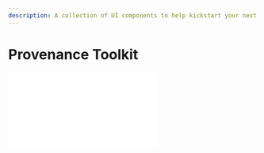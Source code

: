 ```yaml
---
description: A collection of UI components to help kickstart your next project.
---
```



# Provenance Toolkit

<div
	className="video mt-5 -mb-10"
	style={{
		position: "relative",
		paddingBottom: "56.25%" /* 16:9 */,
		paddingTop: 25,
		height: 0,
	}}
>
	<iframe
		style={{
			position: "absolute",
			top: 0,
			left: 0,
			width: "80%",
			height: "80%",
		}}
		src={`https://www.youtube.com/embed/IEs4ap7I-Kw`}
		frameBorder="0"
	/>
</div>

<div className="md:-mt-15">
The Irys Provenance Toolkit is a collection of UI components you can use to kickstart your next application. It contains UI components for managing node balances, uploading files, performing gasless uploads, and querying transactions.

The toolkit is fully open source, you are welcome to use it any way you want with or without attribution.

</div>

## Demo

You can interact with the provenance toolkit at https://provenance-toolkit.irys.xyz

## Prerequisites

The Provenance Toolkit is designed for intermediate to advanced developers and assumes you have a working knowledge of NextJS, TypeScript, and Tailwind. Beginning developers may want to start with our [tutorials](/hands-on/tutorials) and [quests](/hands-on/quests) which are designed for a broader audience.

This guide gives an introduction to the entire toolkit, including how to use and customize the components. To learn more about how each component is built, we have separate tutorials for each.

## Setup

1. Fork or clone https://github.com/Irys-xyz/provenance-toolkit
2. Run `npm install` or `yarn` from within the project directory
3. Rename `.env.local.example` to `.env.local` and follow the configuration instructions in that file
4. Run `npm run start` from within the project directory
5. Launch the Provenance Toolkit at http://localhost:3000/

## Project layout

<img
	className="border border-[#FEF4EE] rounded mt-5 md:w-4/6 w-full"
	src="/img/provenance-toolkit/provenace-toolkit-layout.png"
/>

The project is broken into three main categories:

- Components: The UI components. These can be added to your project and used as is.
- Navigation routes: NextJS navigation routing. If you’re building your own project on top of the Provenance Toolkit, you can delete these routes and create your own.
- Utils: Utility functions used by the UI components.

## Components

Included within the Provenance Toolkit are the following components:

- [Fund / Withdraw](./provenance-toolkit/fund-withdraw): Manage node balances.
- [Uploader](./provenance-toolkit/uploader): Upload single files or groups of files.
- [Progress Bar Uploader](./provenance-toolkit/progress-bar-uploader): Upload large files, and provide feedback with a progress bar.
- [UDL Uploader](./provenance-toolkit/udl-uploader): Upload files and attach a UDL.
- [Encrypted Uploader](./provenance-toolkit/encrypted-uploader): Encrypt files before uploading.
- [Gasless Uploader](./provenance-toolkit/gasless-uploader): Pay for user uploads server-side.
- [Solana NFT Minter](./provenance-toolkit/solana-nft-minter): Upload an image and mint on Solana as an NFT.
- [Transaction Feed](./provenance-toolkit/transaction-feed): Query Irys transactions.

## Customization

The components are designed with a minimal UI that can be easily incorporated into any design. If you need to make significant UI customizations, the docs for each component contain a description of the code.

To change colors, modify the values in `tailwind.config.js`.

## Utility Functions

The following utility functions are used internally by the components. If you're using the components as-is, you can safely ignore the utility functions. For users customizing the components, these functions provide an additional abstraction layer over our SDK.

- `titleCase.ts`: Converts a string to title case
- `getRpcUrl.ts`: Returns the RPC URL for the chain associated with the specified token.
- `getIrys.ts`: Instantiates an Irys object using the parameters in `.env.local`. Currently designed to work with the Ethers 5 provider. You use a different provider, modify code here.
- `fundAndUpload.ts`: Determines the upload cost for the specified data, funds the node if needed, and then uploads the file.
- `gaslessFundAndUpload.ts`: Using the private key supplied in `.env.local`, determines the upload cost for the specified data, funds the node if needed, and then uploads the file.
- `queryGraphQL.ts`: Uses the Irys query package to search based on parameters entered in the UI
